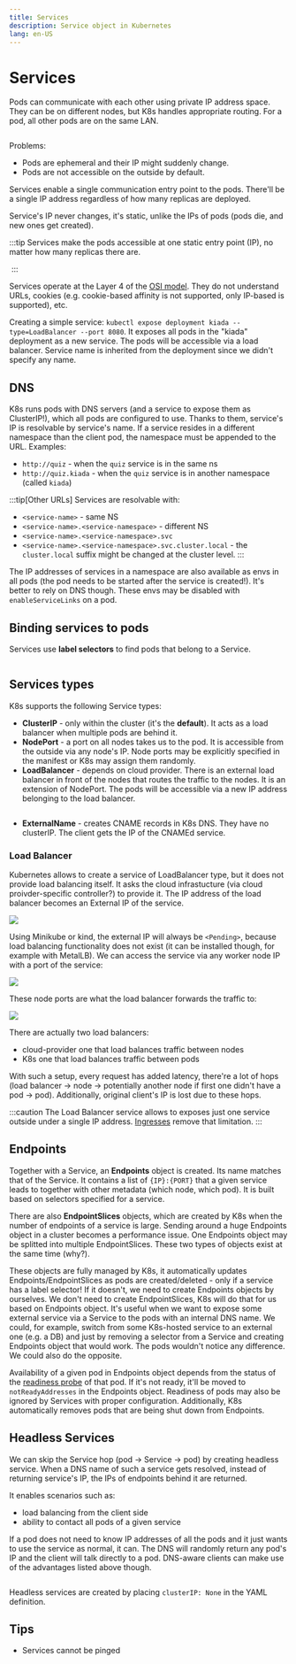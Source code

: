 ```yaml
---
title: Services
description: Service object in Kubernetes
lang: en-US
---
```



# Services

Pods can communicate with each other using private IP address space. They can be
on different nodes, but K8s handles appropriate routing. For a pod, all other
pods are on the same LAN.

<Image src={podsNetworkFlat} alt=""/>

Problems:

- Pods are ephemeral and their IP might suddenly change.
- Pods are not accessible on the outside by default.

Services enable a single communication entry point to the pods. There'll be a
single IP address regardless of how many replicas are deployed.

Service's IP never changes, it's static, unlike the IPs of pods (pods die, and
new ones get created).

:::tip
Services make the pods accessible at one static entry point (IP), no matter how
many replicas there are.

<Image src={k8sService} alt=""/>
:::

Services operate at the Layer 4 of the [OSI
model](/technologies/networking/osi-model). They do not understand URLs, cookies
(e.g. cookie-based affinity is not supported, only IP-based is supported), etc.

Creating a simple service: `kubectl expose deployment kiada --type=LoadBalancer
--port 8080`. It exposes all pods in the "kiada" deployment as a new service.
The pods will be accessible via a load balancer. Service name is inherited from
the deployment since we didn't specify any name.

## DNS

K8s runs pods with DNS servers (and a service to expose them as ClusterIP!),
which all pods are configured to use. Thanks to them, service's IP is resolvable
by service's name. If a service resides in a different namespace than the client
pod, the namespace must be appended to the URL. Examples:

- `http://quiz` - when the `quiz` service is in the same ns
- `http://quiz.kiada` - when the `quiz` service is in another namespace (called
  `kiada`)

:::tip[Other URLs]
Services are resolvable with:

- `<service-name>` - same NS
- `<service-name>.<service-namespace>` - different NS
- `<service-name>.<service-namespace>.svc`
- `<service-name>.<service-namespace>.svc.cluster.local` - the `cluster.local`
   suffix might be changed at the cluster level.
:::

The IP addresses of services in a namespace are also available as envs in all
pods (the pod needs to be started after the service is created!). It's better to
rely on DNS though. These envs may be disabled with `enableServiceLinks` on a
pod.

## Binding services to pods

Services use **label selectors** to find pods that belong to a Service.

<Image src={serviceBindingToPods} alt=""/>

## Services types

K8s supports the following Service types:

- **ClusterIP** - only within the cluster (it's the **default**). It acts as a
  load balancer when multiple pods are behind it.
- **NodePort** - a port on all nodes takes us to the pod. It is accessible from
  the outside via any node's IP. Node ports may be explicitly specified in the
  manifest or K8s may assign them randomly.
- **LoadBalancer** - depends on cloud provider. There is an external load
  balancer in front of the nodes that routes the traffic to the nodes. It is an
  extension of NodePort. The pods will be accessible via a new IP address
  belonging to the load balancer.

<Image src={loadBalancerService} alt=""/>

- **ExternalName** - creates CNAME records in K8s DNS. They have no clusterIP.
  The client gets the IP of the CNAMEd service.

### Load Balancer

Kubernetes allows to create a service of LoadBalancer type, but it does not
provide load balancing itself. It asks the cloud infrastucture (via cloud
proivder-specific controller?) to provide it. The IP address of the load
balancer becomes an External IP of the service.

![](https://i.imgur.com/ClDDOJ7.png)

Using Minikube or kind, the external IP will always be `<Pending>`, because load
balancing functionality does not exist (it can be installed though, for example
with MetalLB). We can access the service via any worker node IP with a port of
the service:

![](https://i.imgur.com/TFPxmnh.png)

These node ports are what the load balancer forwards the traffic to:

![](https://i.imgur.com/xp9CneN.png)

There are actually two load balancers:

- cloud-provider one that load balances traffic between nodes
- K8s one that load balances traffic between pods

With such a setup, every request has added latency, there're a lot of hops (load
balancer -> node -> potentially another node if first one didn't have a pod ->
pod).
Additionally, original client's IP is lost due to these hops.

:::caution
The Load Balancer service allows to exposes just one service outside under a
single IP address. [Ingresses](/technologies/kubernetes/ingress/) remove that limitation.
:::

## Endpoints

Together with a Service, an **Endpoints** object is created. Its name matches
that of the Service. It contains a list of `{IP}:{PORT}` that a given service
leads to together with other metadata (which node, which pod). It is built based
on selectors specified for a service.

There are also **EndpointSlices** objects, which are created by K8s when the
number of endpoints of a service is large. Sending around a huge Endpoints
object in a cluster becomes a performance issue. One Endpoints object may be
splitted into multiple EndpointSlices.
These two types of objects exist at the same time (why?).

These objects are fully managed by K8s, it automatically updates
Endpoints/EndpointSlices as pods are created/deleted - only if a service has a
label selector! If it doesn't, we need to create Endpoints objects by ourselves.
We don't need to create EndpointSlices, K8s will do that for us based on
Endpoints object. It's useful when we want to expose some external service via a
Service to the pods with an internal DNS name. We could, for example, switch
from some K8s-hosted service to an external one (e.g. a DB) and just by removing
a selector from a Service and creating Endpoints object that would work. The
pods wouldn't notice any difference. We could also do the opposite.

Availability of a given pod in Endpoints object depends from the status of the
[readiness probe](/technologies/kubernetes/pods/#readiness-probe) of that pod. If it's not ready,
it'll be moved to `notReadyAddresses` in the Endpoints object. Readiness of pods
may also be ignored by Services with proper configuration. Additionally, K8s
automatically removes pods that are being shut down from Endpoints.

## Headless Services

We can skip the Service hop (pod -> Service -> pod) by creating headless
service. When a DNS name of such a service gets resolved, instead of returning
service's IP, the IPs of endpoints behind it are returned.

It enables scenarios such as:
- load balancing from the client side
- ability to contact all pods of a given service

If a pod does not need to know IP addresses of all the pods and it just wants to
use the service as normal, it can. The DNS will randomly return any pod's IP and
the client will talk directly to a pod. DNS-aware clients can make use of the
advantages listed above though.

<Image src={headlessServices} alt=""/>

Headless services are created by placing `clusterIP: None` in the YAML definition.

## Tips

- Services cannot be pinged